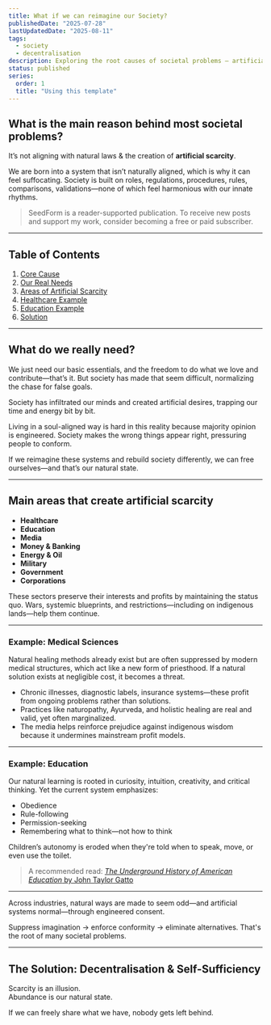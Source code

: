 ```yaml
---
title: What if we can reimagine our Society?
publishedDate: "2025-07-28"
lastUpdatedDate: "2025-08-11"
tags:
  - society
  - decentralisation
description: Exploring the root causes of societal problems — artificial scarcity, systemic misalignment with natural laws — and imagining a decentralised, self-sufficient future.
status: published
series:
  order: 1
  title: "Using this template"
---
```


## What is the main reason behind most societal problems?

It’s not aligning with natural laws & the creation of **artificial scarcity**.

We are born into a system that isn’t naturally aligned, which is why it can feel suffocating. Society is built on roles, regulations, procedures, rules, comparisons, validations—none of which feel harmonious with our innate rhythms.

> SeedForm is a reader-supported publication. To receive new posts and support my work, consider becoming a free or paid subscriber.

---

## Table of Contents
1. [Core Cause](#what-is-the-main-reason-behind-most-societal-problems)  
2. [Our Real Needs](#what-do-we-really-need)  
3. [Areas of Artificial Scarcity](#main-areas-that-create-artificial-scarcity)  
4. [Healthcare Example](#example-medical-sciences)  
5. [Education Example](#example-education)  
6. [Solution](#the-solution-decentralisation--selfsufficiency)

---

## What do we really need?

We just need our basic essentials, and the freedom to do what we love and contribute—that’s it. But society has made that seem difficult, normalizing the chase for false goals.

Society has infiltrated our minds and created artificial desires, trapping our time and energy bit by bit.

Living in a soul-aligned way is hard in this reality because majority opinion is engineered. Society makes the wrong things appear right, pressuring people to conform.

If we reimagine these systems and rebuild society differently, we can free ourselves—and that’s our natural state.

---

## Main areas that create artificial scarcity

- **Healthcare**
- **Education**
- **Media**
- **Money & Banking**
- **Energy & Oil**
- **Military**
- **Government**
- **Corporations**

These sectors preserve their interests and profits by maintaining the status quo. Wars, systemic blueprints, and restrictions—including on indigenous lands—help them continue.

---

### Example: Medical Sciences

Natural healing methods already exist but are often suppressed by modern medical structures, which act like a new form of priesthood. If a natural solution exists at negligible cost, it becomes a threat.

- Chronic illnesses, diagnostic labels, insurance systems—these profit from ongoing problems rather than solutions.
- Practices like naturopathy, Ayurveda, and holistic healing are real and valid, yet often marginalized.
- The media helps reinforce prejudice against indigenous wisdom because it undermines mainstream profit models.

---

### Example: Education

Our natural learning is rooted in curiosity, intuition, creativity, and critical thinking. Yet the current system emphasizes:

- Obedience
- Rule-following
- Permission-seeking
- Remembering what to think—not how to think

Children’s autonomy is eroded when they're told when to speak, move, or even use the toilet.

> A recommended read: [*The Underground History of American Education* by John Taylor Gatto](https://www.goodreads.com/book/show/35307687)

---

Across industries, natural ways are made to seem odd—and artificial systems normal—through engineered consent.

Suppress imagination → enforce conformity → eliminate alternatives. That's the root of many societal problems.

---

## The Solution: Decentralisation & Self-Sufficiency

Scarcity is an illusion.  
Abundance is our natural state.

If we can freely share what we have, nobody gets left behind.
